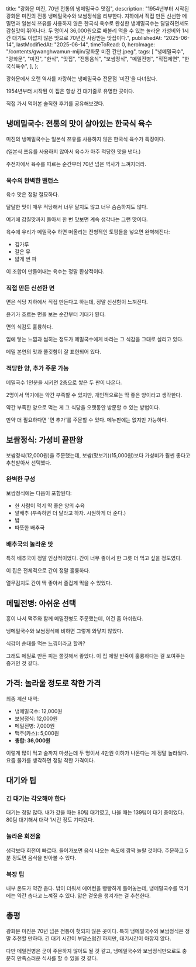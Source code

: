 
  title: "광화문 미진, 70년 전통의 냉메밀국수 맛집",
  description:
    "1954년부터 시작된 광화문 미진의 전통 냉메밀국수와 보쌈정식을 리뷰한다. 지하에서 직접 만든 신선한 메밀면과 일본식 쯔유를 사용하지 않은 한국식 육수로 완성한 냉메밀국수는 달달하면서도 감칠맛이 뛰어나다. 두 명이서 36,000원으로 배불리 먹을 수 있는 놀라운 가성비와 1시간 대기도 아깝지 않은 맛으로 70년간 사랑받는 맛집이다.",
  publishedAt: "2025-06-14",
  lastModifiedAt: "2025-06-14",
  timeToRead: 0,
  heroImage: "/contents/gwanghwamun-mijin/광화문 미진 간판.jpeg",
  tags: [
    "냉메밀국수",
    "광화문",
    "미진",
    "한식",
    "맛집",
    "전통음식",
    "보쌈정식",
    "메밀전병",
    "직접제면",
    "한국식육수",
  ],
};

광화문에서 오랜 역사를 자랑하는 냉메밀국수 전문점 '미진'을 다녀왔다.

1954년부터 시작된 이 집은 항상 긴 대기줄로 유명한 곳이다.

직접 가서 먹어본 솔직한 후기를 공유해보겠다.

<ImageWithCaption
  src="/contents/gwanghwamun-mijin/광화문 미진 간판.jpeg"
  alt="광화문 미진 간판"
/>

## 냉메밀국수: 전통의 맛이 살아있는 한국식 육수

미진의 냉메밀국수는 일본식 쯔유를 사용하지 않은 한국식 육수가 특징이다.

(일본식 쯔유를 사용하지 않아서 육수가 아주 적당한 맛을 낸다.)

주전자에서 육수를 따르는 순간부터 70년 넘은 역사가 느껴지더라.

<ImageWithCaption
  src="/contents/gwanghwamun-mijin/광화문 미진 냉메밀국수 육수 주전자.jpeg"
  alt="광화문 미진 냉메밀국수 육수 주전자"
/>

### 육수의 완벽한 밸런스

육수 맛은 정말 절묘하다.

달달한 맛이 매우 적당해서 너무 달지도 않고 너무 슴슴하지도 않다.

여기에 감칠맛까지 돌아서 한 번 맛보면 계속 생각나는 그런 맛이다.

육수에 우리가 메밀국수 하면 떠올리는 전형적인 토핑들을 넣으면 완벽해진다:

- 김가루
- 갈은 무
- 얇게 썬 파

<ImageWithCaption
  src="/contents/gwanghwamun-mijin/광화문 미진 냉메밀국수 육수 토핑 3가지.jpeg"
  alt="광화문 미진 냉메밀국수 육수 토핑들"
/>

<ImageWithCaption
  src="/contents/gwanghwamun-mijin/광화문 미진 냉메밀국수 육수 토핑가득넣음.jpeg"
  alt="광화문 미진 육수에 토핑을 가득 넣음"
/>

이 조합이 만들어내는 육수는 정말 환상적이다.

### 직접 만든 신선한 면

면은 식당 지하에서 직접 만든다고 하는데, 정말 신선함이 느껴진다.

윤기가 흐르는 면을 보는 순간부터 기대가 된다.

면의 식감도 훌륭하다.

입에 닿는 느낌과 씹히는 정도가 메밀국수에게 바라는 그 식감을 그대로 살리고 있다.

메밀 본연의 맛과 쫄깃함이 잘 표현되어 있다.

<ImageWithCaption
  src="/contents/gwanghwamun-mijin/광화문 미진 냉메밀육수 판모밀 면.jpeg"
  alt="광화문 미진 냉메밀국수 신선한 면"
/>

### 적당한 양, 추가 주문 가능

메밀국수 1인분을 시키면 2층으로 쌓은 두 판이 나온다.

2명이서 먹기에는 약간 부족할 수 있지만, 개인적으로는 딱 좋은 양이라고 생각한다.

약간 부족한 양으로 먹는 게 그 식당을 오랫동안 방문할 수 있는 방법이다.

<ImageWithCaption
  src="/contents/gwanghwamun-mijin/광화문 미진 냉메밀국수 1인분 양 많음.jpeg"
  alt="광화문 미진 냉메밀국수 1인분 양"
/>

만약 더 필요하다면 '면 추가'를 주문할 수 있다. 메뉴판에는 없지만 가능하다.

## 보쌈정식: 가성비 끝판왕

보쌈정식(12,000원)을 주문했는데, 보쌈(맛보기)(15,000원)보다 가성비가 훨씬 좋다고 추천받아서 선택했다.

### 완벽한 구성

보쌈정식에는 다음이 포함된다:

- 한 사람이 먹기 딱 좋은 양의 수육
- 알배추 (부족하면 더 달라고 하자. 시원하게 더 준다.)
- 밥
- 따뜻한 배추국

<ImageWithCaption
  src="/contents/gwanghwamun-mijin/광화문 미진 보쌈정식 수육 김치.jpeg"
  alt="광화문 미진 보쌈정식"
/>

<ImageWithCaption
  src="/contents/gwanghwamun-mijin/광화문 미진 보쌈김치알배추쌈 올리기.jpeg"
  alt="광화문 미진 보쌈김치알배추쌈"
/>

### 배추국의 놀라운 맛

특히 배추국이 정말 인상적이었다. 간이 너무 좋아서 한 그릇 더 먹고 싶을 정도였다.

이 집은 전체적으로 간이 정말 훌륭하다.

열무김치도 간이 딱 좋아서 즐겁게 먹을 수 있었다.

## 메밀전병: 아쉬운 선택

흥이 나서 맥주와 함께 메밀전병도 주문했는데, 이건 좀 아쉬웠다.

냉메밀국수와 보쌈정식에 비하면 그렇게 와닿지 않았다.

식감이 순대를 먹는 느낌이라고 할까?

그래도 메밀로 만든 피는 쫄깃해서 좋았다. 이 집 메밀 반죽이 훌륭하다는 걸 보여주는 증거인 것 같다.

<ImageWithCaption
  src="/contents/gwanghwamun-mijin/광화문 미진 메밀전병 단면.jpeg"
  alt="광화문 미진 메밀전병"
/>

## 가격: 놀라울 정도로 착한 가격

최종 계산 내역:

- 냉메밀국수: 12,000원
- 보쌈정식: 12,000원
- 메밀전병: 7,000원
- 맥주(카스): 5,000원
- **총합: 36,000원**

이렇게 많이 먹고 술까지 마셨는데 두 명이서 4만원 이하가 나온다는 게 정말 놀라웠다. 요즘 물가를 생각하면 정말 착한 가격이다.

<ImageWithCaption
  src="/contents/gwanghwamun-mijin/광화문 미진 메뉴판.jpeg"
  alt="광화문 미진 메뉴판"
/>

## 대기와 팁

### 긴 대기는 각오해야 한다

대기는 정말 많다. 내가 갔을 때는 80팀 대기였고, 나올 때는 139팀이 대기 중이었다. 80팀 대기해서 대략 1시간 정도 기다렸다.

<ImageWithCaption
  src="/contents/gwanghwamun-mijin/광화문 미진 웨이팅 사람 많음.jpeg"
  alt="광화문 미진 웨이팅"
/>

<ImageWithCaption
  src="/contents/gwanghwamun-mijin/광화문 미진 토요일 1시 웨이팅 139팀.jpeg"
  alt="광화문 미진 토요일 1시 웨이팅"
/>

### 놀라운 회전율

생각보다 회전이 빠르다. 들어가보면 음식 나오는 속도에 깜짝 놀랄 것이다. 주문하고 5분 정도면 음식을 받아볼 수 있다.

### 복장 팁

내부 온도가 약간 춥다. 밖이 더워서 에어컨을 빵빵하게 틀어놓는데, 냉메밀국수를 먹기에는 약간 춥다고 느껴질 수 있다. 얇은 겉옷을 챙겨가는 걸 추천한다.

## 총평

광화문 미진은 70년 넘은 전통이 헛되지 않은 곳이다. 특히 냉메밀국수와 보쌈정식은 정말 추천할 만하다. 긴 대기 시간이 부담스럽긴 하지만, 대기시간이 아깝지 않다.

다만 메밀전병은 굳이 주문하지 않아도 될 것 같고, 냉메밀국수와 보쌈정식만으로도 충분히 만족스러운 식사를 할 수 있을 것 같다.
